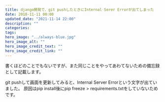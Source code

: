 ```yaml
---
title: django開発で、git pushしたときにInternal Serer Errorが出てしまった
date: 2018-11-11 00:00
updated_date: "2021-11-14 22:00"
description: ""
categories:
tags:
hero_image: "../always-blue.jpg"
hero_image_alt: ""
hero_image_credit_text: ""
hero_image_credit_link: ""
---
```

書くほどのことでもないですが、また同じことをやってあわてないための備忘録として記載します。

git pushして画面を更新してみると、Internal Server Errorという文字が出ていました。
原因はpip install後にpip freeze > requirements.txtをしていないためです。

